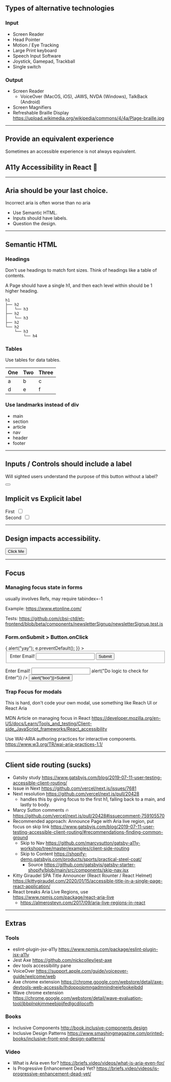 ## Types of alternative technologies

### Input

- Screen Reader
- Head Pointer
- Motion / Eye Tracking
- Large Print keyboard
- Speech Input Software
- Joystick, Gamepad, Trackball
- Single switch

### Output

- Screen Reader
  - VoiceOver (MacOS, iOS), JAWS, NVDA (Windows), TalkBack (Android)
- Screen Magnifiers
- Refreshable Braille Display
  https://upload.wikimedia.org/wikipedia/commons/4/4a/Plage-braille.jpg

---

## Provide an equivalent experience

Sometimes an accessible experience is not always equivalent.

<h2 className="left">
  <span aria-hidden>A11y</span>
  <span className="sr-only">Accessibility</span> in React <span aria-hidden>🦾</span>
</h2>

---

## Aria should be your last choice.

Incorrect aria is often worse than no aria

- Use Semantic HTML.
- Inputs should have labels.
- Question the design.

---

## Semantic HTML

### Headings

Don't use headings to match font sizes. Think of headings like a table of contents.

A Page should have a single h1, and then each level within should be 1 higher heading.

```
h1
├── h2
│   └── h3
├── h2
│   └── h3
├── h2
└── h2
    └── h3
        └── h4
```

### Tables

Use tables for data tables.

<table>
  <thead>
    <tr>
      <th>One</th>
      <th>Two</th>
      <th>Three</th>
    </tr>
  </thead>
  <tbody>
    <tr>
      <td>a</td>
      <td>b</td>
      <td>c</td>
    </tr>
    <tr>
      <td>d</td>
      <td>e</td>
      <td>f</td>
    </tr>
  </tbody>
</table>

### Use landmarks instead of div

- main
- section
- article
- nav
- header
- footer

---

## Inputs / Controls should include a label

Will sighted users understand the purpose of this button without a label?


<button aria-label="Edit">
  <EditIcon />
</button>

## Implicit vs Explicit label

<label>
  First&nbsp;
  <input type="checkbox" />
</label>
<br />
<label htmlFor="checkbox">Second</label>&nbsp;
<input type="checkbox" id="checkbox" />

---

## Design impacts accessibility.

<button>Click Me</button>

---

## Focus

### Managing focus state in forms

usually involves Refs, may require tabindex=-1

Example: https://www.etonline.com/

Tests: https://github.com/cbsi-ctd/et-frontend/blob/beta/components/newsletterSignup/newsletterSignup.test.js

### Form.onSubmit > Button.onClick

<form
  onSubmit={(e) => {
    alert("yay");
    e.preventDefault();
  }}
>
  <fieldset>
    <label>
      Enter Email!
      <input type="email" aria-label="Email" />
    </label>
    <button type="submit">Submit</button>
  </fieldset>
</form>

<div className="flex">
  <div className="flex">
    <label>
      Enter Email!
      <input
        type="email"
        aria-label="Email"
        onKeyPress={() => alert("Do logic to check for Enter")}
      />
    </label>
    <button onClick={() => alert("boo")}>Submit</button>
  </div>
</div>

### Trap Focus for modals

This is hard, don't code your own modal, use something like Reach UI or React Aria


<Modal />

MDN Article on managing focus in React
https://developer.mozilla.org/en-US/docs/Learn/Tools_and_testing/Client-side_JavaScript_frameworks/React_accessibility

Use WAI-ARIA authoring practices for interactive components.
https://www.w3.org/TR/wai-aria-practices-1.1/

---

## Client side routing (sucks)

- Gatsby study https://www.gatsbyjs.com/blog/2019-07-11-user-testing-accessible-client-routing/
- Issue in Next https://github.com/vercel/next.js/issues/7681
- Next resolution https://github.com/vercel/next.js/pull/20428
  - handles this by giving focus to the first h1, falling back to a main, and lastly to body.
- Marcy Sutton comments 🔥 https://github.com/vercel/next.js/pull/20428#issuecomment-759105570
- Recommended approach: Announce Page with Aria live region, put focus on skip link https://www.gatsbyjs.com/blog/2019-07-11-user-testing-accessible-client-routing/#recommendations-finding-common-ground
  - Skip to Nav https://github.com/marcysutton/gatsby-a11y-workshop/tree/master/examples/client-side-routing
  - Skip to Content https://shopify-demo.gatsbyjs.com/products/sports/practical-steel-coat/
    - Source https://github.com/gatsbyjs/gatsby-starter-shopify/blob/main/src/components/skip-nav.jsx
- Kitty Giraudel SPA Title Announcer (React Rounter / React Helmet) https://kittygiraudel.com/2020/01/15/accessible-title-in-a-single-page-react-application/
- React breaks Aria Live Regions, use https://www.npmjs.com/package/react-aria-live
  - https://almerosteyn.com/2017/09/aria-live-regions-in-react

---

## Extras

### Tools

- eslint-plugin-jsx-a11y https://www.npmjs.com/package/eslint-plugin-jsx-a11y
- Jest Axe https://github.com/nickcolley/jest-axe
- dev tools accessibility pane
- VoiceOver https://support.apple.com/guide/voiceover-guide/welcome/web
- Axe chrome extension https://chrome.google.com/webstore/detail/axe-devtools-web-accessib/lhdoppojpmngadmnindnejefpokejbdd
- Wave chrome extension https://chrome.google.com/webstore/detail/wave-evaluation-tool/jbbplnpkjmmeebjpijfedlgcdilocofh

### Books

- Inclusive Components http://book.inclusive-components.design
- Inclusive Design Patterns https://www.smashingmagazine.com/printed-books/inclusive-front-end-design-patterns/

### Video

- What is Aria even for? https://briefs.video/videos/what-is-aria-even-for/
- Is Progressive Enhancement Dead Yet? https://briefs.video/videos/is-progressive-enhancement-dead-yet/
